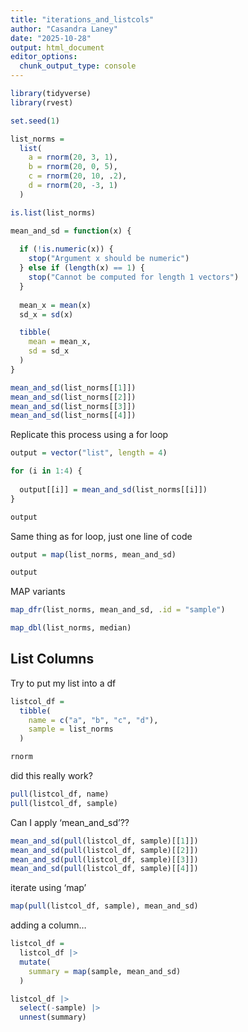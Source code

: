 ```yaml
---
title: "iterations_and_listcols"
author: "Casandra Laney"
date: "2025-10-28"
output: html_document
editor_options: 
  chunk_output_type: console
---
```


```r
library(tidyverse)
library(rvest)
```

```r
set.seed(1)
```

```r
list_norms = 
  list(
    a = rnorm(20, 3, 1),
    b = rnorm(20, 0, 5),
    c = rnorm(20, 10, .2),
    d = rnorm(20, -3, 1)
  )

is.list(list_norms)
```

```r
mean_and_sd = function(x) {
  
  if (!is.numeric(x)) {
    stop("Argument x should be numeric")
  } else if (length(x) == 1) {
    stop("Cannot be computed for length 1 vectors")
  }
  
  mean_x = mean(x)
  sd_x = sd(x)

  tibble(
    mean = mean_x, 
    sd = sd_x
  )
}
```

```r
mean_and_sd(list_norms[[1]])
mean_and_sd(list_norms[[2]])
mean_and_sd(list_norms[[3]])
mean_and_sd(list_norms[[4]])
```

Replicate this process using a for loop

```r
output = vector("list", length = 4)

for (i in 1:4) {
  
  output[[i]] = mean_and_sd(list_norms[[i]])
}

output
```


Same thing as for loop, just one line of code
```r
output = map(list_norms, mean_and_sd)

output
```


MAP variants
```r
map_dfr(list_norms, mean_and_sd, .id = "sample")

map_dbl(list_norms, median)
```

## List Columns

Try to put my list into a df

```r

listcol_df =
  tibble(
    name = c("a", "b", "c", "d"),
    sample = list_norms
  )

rnorm
```

did this really work?

```r
pull(listcol_df, name)
pull(listcol_df, sample)

```

Can I apply 'mean_and_sd'??

```r
mean_and_sd(pull(listcol_df, sample)[[1]])
mean_and_sd(pull(listcol_df, sample)[[2]])
mean_and_sd(pull(listcol_df, sample)[[3]])
mean_and_sd(pull(listcol_df, sample)[[4]])

```


iterate using 'map'

```r
map(pull(listcol_df, sample), mean_and_sd)
```

adding a column...

```r
listcol_df = 
  listcol_df |>
  mutate(
    summary = map(sample, mean_and_sd)
  )
```



```r
listcol_df |>
  select(-sample) |>
  unnest(summary)
```

